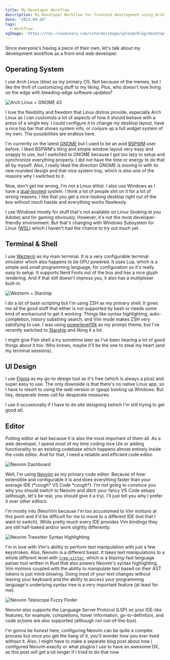 ```yaml
---
title: My Developer Workflow
description: My Developer Workflow for frontend development using Arch Linux, Neovim and Wezterm.
date: "2023-04-24"
tags:
  - Workflow
ogImage: 'https://res.cloudinary.com/scharde/image/upload/blog/desktop.png'
---
```


Since everyone's having a piece of their own, let's talk about my development workflow as a front-end web developer.

## Operating System

I use Arch Linux (btw) as my primary OS. Not because of the memes, but I like the thrill of customizing stuff to my liking. Plus, who doesn't love living on the edge with bleeding-edge software updates?

![Arch Linux + GNOME 43](https://res.cloudinary.com/scharde/image/upload/blog/desktop.png?width=1920&height=1080)

I love the flexibility and freedom that Linux distros provide, especially Arch Linux as I can customize a lot of aspects of how it should behave with a press of a single key. I could configure it to change my desktop layout, have a nice top bar that shows system info, or conjure up a full widget system of my own. The possibilities are endless here.

I'm currently on the latest [GNOME](https://www.gnome.org/) but I used to be an avid [BSPWM](https://github.com/baskerville/bspwm) user before. I liked BSPWM's tiling and simple window layout very easy and snappy to use, but I switched to GNOME because I got too lazy to setup and synchronize everything properly. I did not have the time or energy to do that all by myself. Also, I really liked the direction GNOME is moving in with its new rounded design and that nice system tray, which is also one of the reasons why I switched to it.

Now, don't get me wrong, I'm not a Linux elitist. I also use Windows as I have a [dual-booted](https://wiki.archlinux.org/title/Dual_boot_with_Windows) system. I think a lot of people shit on it for a lot of wrong reasons. I like that you get a nice-looking desktop right out of the box without much hassle and everything works flawlessly.

I use Windows mostly for stuff that's not available on Linux (looking at you Adobe) and for gaming obviously. However, it's not the most developer-friendly environment. But that's changing with Windows Subsystem for Linux ([WSL](https://learn.microsoft.com/en-us/windows/wsl/install)) which I haven't had the chance to try out much yet.

## Terminal & Shell

I use [Wezterm](https://github.com/wez/wezterm) as my main terminal. It is a very configurable terminal emulator which also happens to be GPU powered. It uses Lua, which is a simple and small programming language, for configuration so it's really easy to setup. It supports Nerd Fonts out of the box and has a nice glyph rendering. And if that still doesn't impress you, it also has a multiplexer built-in.

![Wezterm + Starship](https://res.cloudinary.com/scharde/image/upload/v1683105607/blog/starship_prompt.png?width=1920&height=1080)

I do a lot of bash scripting but I'm using ZSH as my primary shell. It gives me all the good stuff that either is not supported by bash or needs some kind of workaround to get it working. Things like syntax highlighting, auto-completion, history substring search, and Vim mode makes ZSH very satisfying to use. I was using [powerlevel10k](https://github.com/romkatv/powerlevel10k) as my prompt theme, but I've recently switched to [Starship](https://github.com/starship/starship) and liking it a lot.

I might give Fish shell a try sometime later as I've been hearing a lot of good things about it too. Who knows, maybe it'll be the one to steal my heart (and my terminal sessions).

## UI Design

I use [Figma](https://www.figma.com/) as my go-to design tool as it's free (which is always a plus) and super easy to use. The only downside is that there's no native Linux app, so I have to resort to using the web version or (gasp) booting up Windows. But hey, desperate times call for desperate measures.

I use it occasionally if I have to do site designing (which I'm still trying to get good at).

## Editor

Putting editor at last because it is also the most important of them all. As a web developer, I spend most of my time coding nice UIs or adding functionality to an existing codebase which happens almost entirely inside the code editor. And for that, I need a reliable and efficient code editor.

![Neovim Dashboard](https://res.cloudinary.com/scharde/image/upload/v1683105608/blog/neovim_dash.png?width=1920&height=1080)

Well, I'm using [Neovim](https://neovim.io/) as my primary code editor. Because of how extensible and configurable it is and does everything faster than your average IDE (\*_cough_\* VS Code \*_cough_\*). I'm not going to convince you why you should switch to Neovim and ditch your fancy VS Code setups (although, let's be real, you should give it a try). I'll just tell you why I prefer it over other editors.

I'm mostly into (Neo)Vim because I'm too accustomed to Vim motions at this point and it'd be difficult for me to move to a different IDE (not that I want to switch). While pretty much every IDE provides Vim bindings they are still half-baked and/or work slightly differently.

![Neovim Treesitter Syntax Highlighting](https://res.cloudinary.com/scharde/image/upload/v1683105608/blog/neovim_file.png?width=1920&height=1080)

I'm in love with Vim's ability to perform text manipulation with just a few keystrokes. Also, Neovim is a different beast. It takes text manipulations to a whole different level with [`tree-sitter`](https://github.com/tree-sitter/tree-sitter), which is a blazing-fast language parser tool written in Rust that also powers Neovim's syntax highlighting. Vim motions coupled with the ability to manipulate text based on their AST tokens is just mind-blowing. Doing most of your text changes without leaving your keyboard and the ability to access your programming language's underlying syntax tree is a very important feature (at least for me).

![Neovim Telescope Fuzzy Finder](https://res.cloudinary.com/scharde/image/upload/v1683105604/blog/neovim_telescope.png?width=1920&height=1080)

Neovim also supports the Language Server Protocol (LSP) so your IDE-like features, for example, completions, hover information, go-to-definition, and code actions are also supported (although not out-of-the-box).

I'm gonna be honest here, configuring Neovim can be quite a complex process but once you get the hang of it, you'll wonder how you ever lived without it. Also, I might have to make a separate blog post about how I configured Neovim exactly or what plugins I use to have an awesome DX, as this post will get a lot longer if I tried to do that now.
